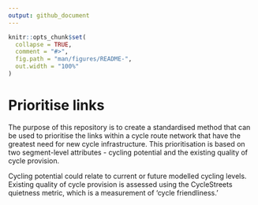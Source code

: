 ```yaml
---
output: github_document
---
```


<!-- README.md is generated from README.Rmd. Please edit that file -->

```r
knitr::opts_chunk$set(
  collapse = TRUE,
  comment = "#>",
  fig.path = "man/figures/README-",
  out.width = "100%"
)
```

# Prioritise links

The purpose of this repository is to create a standardised method that can be used to prioritise the links within a cycle route network that have the greatest need for new cycle infrastructure.
This prioritisation is based on two segment-level attributes - cycling potential and the existing quality of cycle provision.

Cycling potential could relate to current or future modelled cycling levels. 
Existing quality of cycle provision is assessed using the CycleStreets quietness metric, which is a measurement of 'cycle friendliness.'
